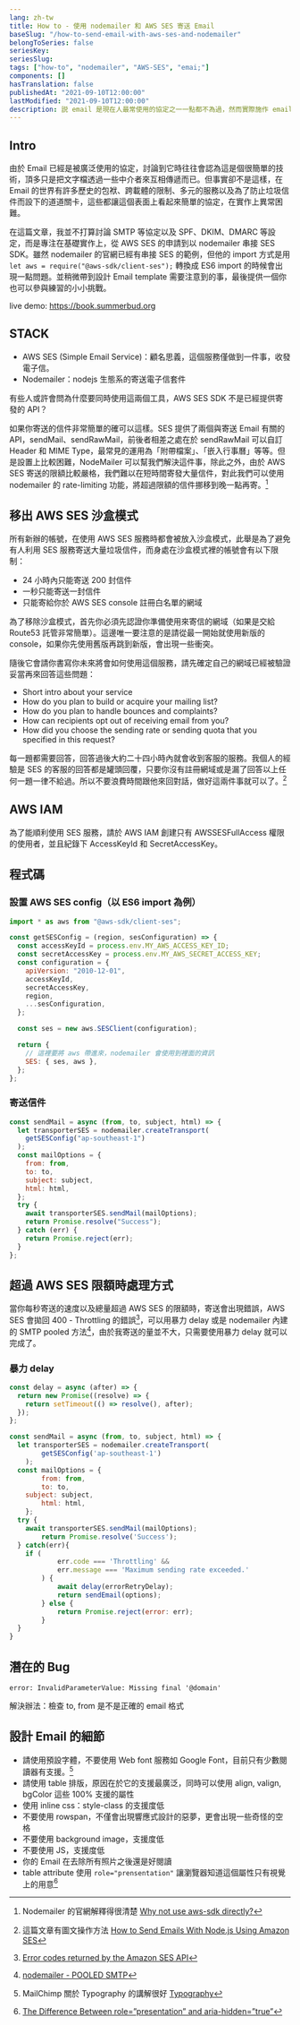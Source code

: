 ```yaml
---
lang: zh-tw
title: How to - 使用 nodemailer 和 AWS SES 寄送 Email
baseSlug: "/how-to-send-email-with-aws-ses-and-nodemailer"
belongToSeries: false
seriesKey: 
seriesSlug:
tags: ["how-to", "nodemailer", "AWS-SES", "emai;"]
components: []
hasTranslation: false
publishedAt: "2021-09-10T12:00:00"
lastModified: "2021-09-10T12:00:00"
description: 説 email 是現在人最常使用的協定之一一點都不為過，然而實際施作 email 的寄發卻需要跨越多道關卡，這篇文章嘗試指出其中可以使用的工具與方法，讓你也可以輕鬆寄出自己的 email
---
```


## Intro

由於 Email 已經是被廣泛使用的協定，討論到它時往往會認為這是個很簡單的技術，頂多只是把文字檔透過一些中介者來互相傳遞而已。但事實卻不是這樣，在 Email 的世界有許多歷史的包袱、跨載體的限制、多元的服務以及為了防止垃圾信件而設下的道道關卡，這些都讓這個表面上看起來簡單的協定，在實作上異常困難。

在這篇文章，我並不打算討論 SMTP 等協定以及 SPF、DKIM、DMARC 等設定，而是專注在基礎實作上，從 AWS SES 的申請到以 nodemailer 串接 SES SDK。雖然 nodemailer 的官網已經有串接 SES 的範例，但他的 import 方式是用 `let aws = require("@aws-sdk/client-ses");` 轉換成 ES6 import 的時候會出現一點問題。並稍微帶到設計 Email template 需要注意到的事，最後提供一個你也可以參與練習的小小挑戰。

live demo: https://book.summerbud.org

## STACK

- AWS SES (Simple Email Service)：顧名思義，這個服務僅做到一件事，收發電子信。
- Nodemailer：nodejs 生態系的寄送電子信套件

有些人或許會問為什麼要同時使用這兩個工具，AWS SES SDK 不是已經提供寄發的 API？

如果你寄送的信件非常簡單的確可以這樣。SES 提供了兩個與寄送 Email 有關的 API，sendMail、sendRawMail，前後者相差之處在於 sendRawMail 可以自訂 Header 和 MIME Type，最常見的運用為「附帶檔案」、「嵌入行事曆」等等。但是設置上比較困難，NodeMailer 可以幫我們解決這件事，除此之外，由於 AWS SES 寄送的限額比較嚴格，我們難以在短時間寄發大量信件，對此我們可以使用 nodemailer 的 rate-limiting 功能，將超過限額的信件挪移到晚一點再寄。[^1]

## 移出 AWS SES 沙盒模式

所有新辦的帳號，在使用 AWS SES 服務時都會被放入沙盒模式，此舉是為了避免有人利用 SES 服務寄送大量垃圾信件，而身處在沙盒模式裡的帳號會有以下限制：

- 24 小時內只能寄送 200 封信件
- 一秒只能寄送一封信件
- 只能寄給你於 AWS SES console 註冊白名單的網域

為了移除沙盒模式，首先你必須先認證你準備使用來寄信的網域（如果是交給 Route53 託管非常簡單）。這邊唯一要注意的是請從最一開始就使用新版的 console，如果你先使用舊版再跳到新版，會出現一些衝突。

隨後它會請你書寫你未來將會如何使用這個服務，請先確定自己的網域已經被驗證妥當再來回答這些問題：

- Short intro about your service
- How do you plan to build or acquire your mailing list?
- How do you plan to handle bounces and complaints?
- How can recipients opt out of receiving email from you?
- How did you choose the sending rate or sending quota that you specified in this request?

每一題都需要回答，回答過後大約二十四小時內就會收到客服的服務。我個人的經驗是 SES 的客服的回答都是罐頭回覆，只要你沒有註冊網域或是漏了回答以上任何一題一律不給過。所以不要浪費時間跟他來回對話，做好這兩件事就可以了。[^3]

## AWS IAM

為了能順利使用 SES 服務，請於 AWS IAM 創建只有 AWSSESFullAccess 權限的使用者，並且紀錄下 AccessKeyId 和 SecretAccessKey。

## 程式碼

### 設置 AWS SES config（以 ES6 import 為例）

```js
import * as aws from "@aws-sdk/client-ses";

const getSESConfig = (region, sesConfiguration) => {
  const accessKeyId = process.env.MY_AWS_ACCESS_KEY_ID;
  const secretAccessKey = process.env.MY_AWS_SECRET_ACCESS_KEY;
  const configuration = {
    apiVersion: "2010-12-01",
    accessKeyId,
    secretAccessKey,
    region,
    ...sesConfiguration,
  };

  const ses = new aws.SESClient(configuration);

  return {
    // 這裡要將 aws 帶進來，nodemailer 會使用到裡面的資訊
    SES: { ses, aws },
  };
};
```

### 寄送信件

```js
const sendMail = async (from, to, subject, html) => {
  let transporterSES = nodemailer.createTransport(
    getSESConfig("ap-southeast-1")
  );
  const mailOptions = {
    from: from,
    to: to,
    subject: subject,
    html: html,
  };
  try {
    await transporterSES.sendMail(mailOptions);
    return Promise.resolve("Success");
  } catch (err) {
    return Promise.reject(err);
  }
};
```

## 超過 AWS SES 限額時處理方式

當你每秒寄送的速度以及總量超過 AWS SES 的限額時，寄送會出現錯誤，AWS SES 會拋回 400 - Throttling 的錯誤[^4]，可以用暴力 delay 或是 nodemailer 內建的 SMTP pooled 方法[^5]，由於我寄送的量並不大，只需要使用暴力 delay 就可以完成了。

### 暴力 delay

```js
const delay = async (after) => {
  return new Promise((resolve) => {
    return setTimeout(() => resolve(), after);
  });
};
```

```js
const sendMail = async (from, to, subject, html) => {
  let transporterSES = nodemailer.createTransport(
		getSESConfig('ap-southeast-1')
	);
  const mailOptions = {
		from: from,
		to: to,
    subject: subject,
		html: html,
	};
  try {
    await transporterSES.sendMail(mailOptions);
		return Promise.resolve('Success');
  } catch(err){
    if (
			err.code === 'Throttling' &&
			err.message === 'Maximum sending rate exceeded.'
		) {
			await delay(errorRetryDelay);
			return sendEmail(options);
		} else {
			return Promise.reject(error: err);
		}
  }
}
```

## 潛在的 Bug

`error: InvalidParameterValue: Missing final '@domain'`

解決辦法：檢查 to, from 是不是正確的 email 格式

## 設計 Email 的細節

- 請使用預設字體，不要使用 Web font 服務如 Google Font，目前只有少數閱讀器有支援。[^6]
- 請使用 table 排版，原因在於它的支援最廣泛，同時可以使用 align, valign, bgColor 這些 100% 支援的屬性
- 使用 inline css：style-class 的支援度低
- 不要使用 rowspan，不僅會出現響應式設計的惡夢，更會出現一些奇怪的空格
- 不要使用 background image，支援度低
- 不要使用 JS，支援度低
- 你的 Email 在去除所有照片之後還是好閱讀
- table attribute 使用 `role="prensentation"` 讓瀏覽器知道這個屬性只有視覺上的用意[^7]

[^1]: Nodemailer 的官網解釋得很清楚 [Why not use aws-sdk directly?](https://nodemailer.com/transports/ses/#why-not-use-aws-sdk-directly)
[^2]: [Moving out of the Amazon SES sandbox](https://docs.aws.amazon.com/ses/latest/DeveloperGuide/request-production-access.html)
[^3]: 這篇文章有圖文操作方法 [How to Send Emails With Node.js Using Amazon SES](https://betterprogramming.pub/how-to-send-emails-with-node-js-using-amazon-ses-8ae38f6312e4)
[^4]: [Error codes returned by the Amazon SES API](https://docs.aws.amazon.com/ses/latest/DeveloperGuide/using-ses-api-error-codes.html)
[^5]: [nodemailer - POOLED SMTP](https://nodemailer.com/smtp/pooled/)
[^6]: MailChimp 關於 Typography 的講解很好 [Typography](https://templates.mailchimp.com/design/typography/)
[^7]: [The Difference Between role=”presentation” and aria-hidden=”true”](https://timwright.org/blog/2016/11/19/difference-rolepresentation-aria-hiddentrue/)

